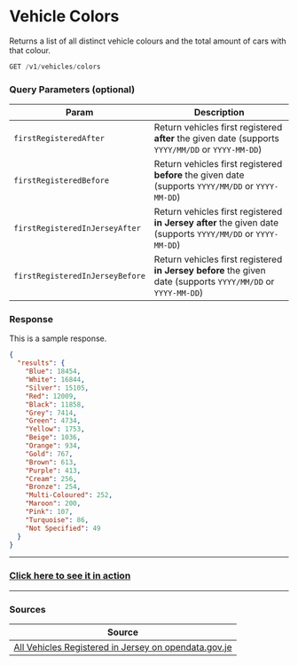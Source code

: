 
# Vehicle Colors

Returns a list of all distinct vehicle colours and the total amount of cars with that colour.

```jsx
GET /v1/vehicles/colors
```

### Query Parameters (optional)
| Param | Description |
|-------|-------------
| `firstRegisteredAfter` | Return vehicles first registered **after** the given date (supports `YYYY/MM/DD` or `YYYY-MM-DD`) |
| `firstRegisteredBefore` | Return vehicles first registered **before** the given date (supports `YYYY/MM/DD` or `YYYY-MM-DD`) |
| `firstRegisteredInJerseyAfter` | Return vehicles first registered **in Jersey after** the given date (supports `YYYY/MM/DD` or `YYYY-MM-DD`) |
| `firstRegisteredInJerseyBefore` | Return vehicles first registered **in Jersey before** the given date (supports `YYYY/MM/DD` or `YYYY-MM-DD`) |

### Response
<Tabs>
<TabItem value="res-sample-200" label="200 (OK)">

This is a sample response.

```json title="Status: 200 (OK)"
{
  "results": {
    "Blue": 18454,
    "White": 16844,
    "Silver": 15105,
    "Red": 12009,
    "Black": 11858,
    "Grey": 7414,
    "Green": 4734,
    "Yellow": 1753,
    "Beige": 1036,
    "Orange": 934,
    "Gold": 767,
    "Brown": 613,
    "Purple": 413,
    "Cream": 256,
    "Bronze": 254,
    "Multi-Coloured": 252,
    "Maroon": 200,
    "Pink": 107,
    "Turquoise": 86,
    "Not Specified": 49
  }
}
```

</TabItem>
</Tabs>

---

<h3><a href="/charts/transport/vehicle-colors">Click here to see it in action</a></h3>

---

### Sources
|Source|
|------|
|[All Vehicles Registered in Jersey on opendata.gov.je][vehiclesdata]|

[vehiclesdata]: https://opendata.gov.je/dataset/registered-vehicles